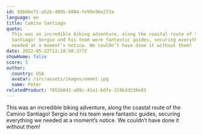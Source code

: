 ```yaml
---
id: 93bbbe72-a52b-4095-b884-fe99e96e273a
language: en
title: Camino Santiago
quote:
  This was an incredible biking adventure, along the coastal route of the Camino
  Santiago! Sergio and his team were fantastic guides, securing everything we
  needed at a moment’s notice. We couldn’t have done it without them!
date: 2022-05-22T12:18:50.377Z
showHome: false
score: 5
author:
  country: USA
  avatar: /src/assets/images/emmet.jpg
  name: Peter
relatedProduct: 7851b042-a09c-41a1-bdfe-319b3d236e83
---
```


This was an incredible biking adventure, along the coastal route of the Camino
Santiago! Sergio and his team were fantastic guides, securing everything we
needed at a moment’s notice. We couldn’t have done it without them!
